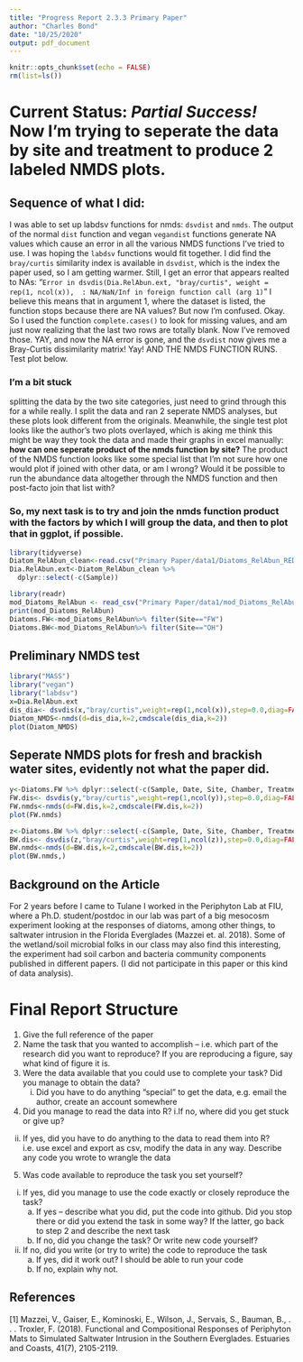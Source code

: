 ```yaml
---
title: "Progress Report 2.3.3 Primary Paper"
author: "Charles Bond"
date: "10/25/2020"
output: pdf_document
---
```


```r
knitr::opts_chunk$set(echo = FALSE)
rm(list=ls()) 
```


# Current Status: *Partial Success!* Now I'm trying to seperate the data by site and treatment to produce 2 labeled NMDS plots. 

## Sequence of what I did:

I was able to set up labdsv functions for nmds: `dsvdist` and `nmds`. The output of the normal `dist` function and vegan `vegandist` functions generate NA values which cause an error in all the various NMDS functions I've tried to use. I was hoping the `labdsv` functions would fit together. I did find the `bray/curtis` similarity index is available in `dsvdist`, which is the index the paper used, so I am getting warmer. Still, I get an error that appears realted to NAs:
"`Error in dsvdis(Dia.RelAbun.ext, "bray/curtis", weight = rep(1, ncol(x)),  : NA/NaN/Inf in foreign function call (arg 1)`" 
I believe this means that in argument 1, where the dataset is listed, the function stops because there are NA values? But now I'm confused. Okay. So I used the function `complete.cases()` to look for missing values, and am just now realizing that the last two rows are totally blank. Now I've removed those. YAY, and now the NA error is gone, and the `dsvdist` now gives me a Bray-Curtis dissimilarity matrix! Yay! AND THE NMDS FUNCTION RUNS. Test plot below. 

### I'm a bit stuck 
splitting the data by the two site categories, just need to grind through this for a while really. I split the data and ran 2 seperate NMDS analyses, but these plots look different from the originals. Meanwhile, the single test plot looks like the author's two plots overlayed, which is aking me think this might be way they took the data and made their graphs in excel manually: **how can one seperate product of the nmds function by site?** The product of the NMDS function looks like some special list that I'm not sure how one would plot if joined with other data, or am I wrong? Would it be possible to run the abundance data altogether through the NMDS function and then post-facto join that list with?

### So, my next task is to try and join the nmds function product with the factors by which I will group the data, and then to plot that in ggplot, if possible. 


```r
library(tidyverse)
Diatom_RelAbun_clean<-read.csv("Primary Paper/data1/Diatoms_RelAbun_REDUCED_PRIMER.csv")
Dia.RelAbun.ext<-Diatom_RelAbun_clean %>%
  dplyr::select(-c(Sample))

library(readr)
mod_Diatoms_RelAbun <- read_csv("Primary Paper/data1/mod_Diatoms_RelAbun_REDUCED_PRIMER.csv",col_types=cols(Sample=col_factor(),Site=col_factor(),Treatment=col_factor()))
print(mod_Diatoms_RelAbun)
Diatoms.FW<-mod_Diatoms_RelAbun%>% filter(Site=="FW")
Diatoms.BW<-mod_Diatoms_RelAbun%>% filter(Site=="OH")

```




## Preliminary NMDS test
```r
library("MASS")
library("vegan")
library("labdsv")
x=Dia.RelAbun.ext
dis_dia<- dsvdis(x,"bray/curtis",weight=rep(1,ncol(x)),step=0.0,diag=FALSE, upper=FALSE)
Diatom_NMDS<-nmds(d=dis_dia,k=2,cmdscale(dis_dia,k=2))
plot(Diatom_NMDS)
```

## Seperate NMDS plots for fresh and brackish water sites, evidently not what the paper did. 
```r
y<-Diatoms.FW %>% dplyr::select(-c(Sample, Date, Site, Chamber, Treatment,TrialID))
FW.dis<- dsvdis(y,"bray/curtis",weight=rep(1,ncol(y)),step=0.0,diag=FALSE, upper=FALSE)
FW.nmds<-nmds(d=FW.dis,k=2,cmdscale(FW.dis,k=2))
plot(FW.nmds)

z<-Diatoms.BW %>% dplyr::select(-c(Sample, Date, Site, Chamber, Treatment,TrialID))
BW.dis<- dsvdis(z,"bray/curtis",weight=rep(1,ncol(z)),step=0.0,diag=FALSE, upper=FALSE)
BW.nmds<-nmds(d=BW.dis,k=2,cmdscale(BW.dis,k=2))
plot(BW.nmds,)
```
  


## Background on the Article  
For 2 years before I came to Tulane I worked in the Periphyton Lab at FIU, where a Ph.D. student/postdoc in our lab was part of a big mesocosm experiment looking at the responses of diatoms, among other things, to saltwater intrusion in the Florida Everglades (Mazzei et. al. 2018). Some of the wetland/soil microbial folks in our class may also find this interesting, the experiment had soil carbon and bacteria community components published in different papers. (I did not participate in this paper or this kind of data analysis).

# Final Report Structure
1. Give the full reference of the paper
2. Name the task that you wanted to accomplish – i.e. which part of the research did you want to reproduce? If you are reproducing a figure, say what kind of figure it is.
3. Were the data available that you could use to complete your task? Did you manage to obtain the data?
    i. Did you have to do anything “special” to get the data, e.g. email the author, create an account somewhere
4. Did you manage to read the data into R?
  i.If no, where did you get stuck or give up?
  ii. If yes, did you have to do anything to the data to read them into R? i.e. use excel and export as csv, modify the data in any way. Describe any code you wrote to wrangle the data
5. Was code available to reproduce the task you set yourself?
  i. If yes, did you manage to use the code exactly or closely reproduce the task?
        a. If yes – describe what you did, put the code into github. Did you stop there or did you extend the task in some way? If the latter, go back to step 2 and describe the next task
        b. If no, did you change the task? Or write new code yourself?
  ii. If no, did you write (or try to write) the code to reproduce the task
        a. If yes, did it work out? I should be able to run your code
        b. If no, explain why not.




## References
[1] Mazzei, V., Gaiser, E., Kominoski, E., Wilson, J., Servais, S., Bauman, B., . . . Troxler, F. (2018). Functional and Compositional Responses of Periphyton Mats to Simulated Saltwater Intrusion in the Southern Everglades. Estuaries and Coasts, 41(7), 2105-2119.